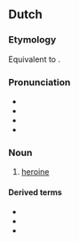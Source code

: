 {{also|Heldin}}
==Dutch==

===Etymology===
Equivalent to {{suf|nl|held|in}}.

===Pronunciation===
* {{IPA|/ɦɛlˈdɪn/|lang=nl}}
* {{audio|Nl-heldin.ogg|Audio|lang=nl}}
* {{hyphenation|lang=nl|hel|din}}
* {{rhymes|lang=nl|ɪn}}

===Noun===
{{nl-noun|f|-en|heldinnetje|m=held}}

# [[heroine]]

====Derived terms====
* {{l|nl|filmheldin}}
* {{l|nl|stripheldin}}
* {{l|nl|tekenfilmheldin}}